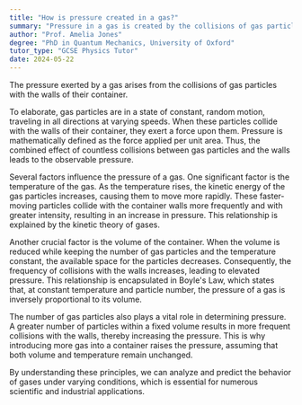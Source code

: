 ```yaml
---
title: "How is pressure created in a gas?"
summary: "Pressure in a gas is created by the collisions of gas particles with the walls of their container."
author: "Prof. Amelia Jones"
degree: "PhD in Quantum Mechanics, University of Oxford"
tutor_type: "GCSE Physics Tutor"
date: 2024-05-22
---
```


The pressure exerted by a gas arises from the collisions of gas particles with the walls of their container.

To elaborate, gas particles are in a state of constant, random motion, traveling in all directions at varying speeds. When these particles collide with the walls of their container, they exert a force upon them. Pressure is mathematically defined as the force applied per unit area. Thus, the combined effect of countless collisions between gas particles and the walls leads to the observable pressure.

Several factors influence the pressure of a gas. One significant factor is the temperature of the gas. As the temperature rises, the kinetic energy of the gas particles increases, causing them to move more rapidly. These faster-moving particles collide with the container walls more frequently and with greater intensity, resulting in an increase in pressure. This relationship is explained by the kinetic theory of gases.

Another crucial factor is the volume of the container. When the volume is reduced while keeping the number of gas particles and the temperature constant, the available space for the particles decreases. Consequently, the frequency of collisions with the walls increases, leading to elevated pressure. This relationship is encapsulated in Boyle's Law, which states that, at constant temperature and particle number, the pressure of a gas is inversely proportional to its volume.

The number of gas particles also plays a vital role in determining pressure. A greater number of particles within a fixed volume results in more frequent collisions with the walls, thereby increasing the pressure. This is why introducing more gas into a container raises the pressure, assuming that both volume and temperature remain unchanged.

By understanding these principles, we can analyze and predict the behavior of gases under varying conditions, which is essential for numerous scientific and industrial applications.
    